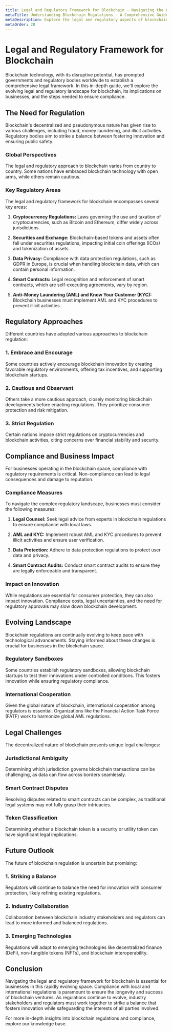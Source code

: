 ```yaml
---
title: Legal and Regulatory Framework for Blockchain - Navigating the Landscape
metaTitle: Understanding Blockchain Regulations - A Comprehensive Guide
metaDescription: Explore the legal and regulatory aspects of blockchain technology. Learn about the evolving landscape, compliance requirements, and the impact on businesses.
metaOrder: 20
---
```


# Legal and Regulatory Framework for Blockchain

Blockchain technology, with its disruptive potential, has prompted governments and regulatory bodies worldwide to establish a comprehensive legal framework. In this in-depth guide, we'll explore the evolving legal and regulatory landscape for blockchain, its implications on businesses, and the steps needed to ensure compliance.

## The Need for Regulation

Blockchain's decentralized and pseudonymous nature has given rise to various challenges, including fraud, money laundering, and illicit activities. Regulatory bodies aim to strike a balance between fostering innovation and ensuring public safety.

### Global Perspectives

The legal and regulatory approach to blockchain varies from country to country. Some nations have embraced blockchain technology with open arms, while others remain cautious.

### Key Regulatory Areas

The legal and regulatory framework for blockchain encompasses several key areas:

1. **Cryptocurrency Regulations:** Laws governing the use and taxation of cryptocurrencies, such as Bitcoin and Ethereum, differ widely across jurisdictions.

2. **Securities and Exchange:** Blockchain-based tokens and assets often fall under securities regulations, impacting initial coin offerings (ICOs) and tokenization of assets.

3. **Data Privacy:** Compliance with data protection regulations, such as GDPR in Europe, is crucial when handling blockchain data, which can contain personal information.

4. **Smart Contracts:** Legal recognition and enforcement of smart contracts, which are self-executing agreements, vary by region.

5. **Anti-Money Laundering (AML) and Know Your Customer (KYC):** Blockchain businesses must implement AML and KYC procedures to prevent illicit activities.

## Regulatory Approaches

Different countries have adopted various approaches to blockchain regulation:

### 1. Embrace and Encourage

Some countries actively encourage blockchain innovation by creating favorable regulatory environments, offering tax incentives, and supporting blockchain startups.

### 2. Cautious and Observant

Others take a more cautious approach, closely monitoring blockchain developments before enacting regulations. They prioritize consumer protection and risk mitigation.

### 3. Strict Regulation

Certain nations impose strict regulations on cryptocurrencies and blockchain activities, citing concerns over financial stability and security.

## Compliance and Business Impact

For businesses operating in the blockchain space, compliance with regulatory requirements is critical. Non-compliance can lead to legal consequences and damage to reputation.

### Compliance Measures

To navigate the complex regulatory landscape, businesses must consider the following measures:

1. **Legal Counsel:** Seek legal advice from experts in blockchain regulations to ensure compliance with local laws.

2. **AML and KYC:** Implement robust AML and KYC procedures to prevent illicit activities and ensure user verification.

3. **Data Protection:** Adhere to data protection regulations to protect user data and privacy.

4. **Smart Contract Audits:** Conduct smart contract audits to ensure they are legally enforceable and transparent.

### Impact on Innovation

While regulations are essential for consumer protection, they can also impact innovation. Compliance costs, legal uncertainties, and the need for regulatory approvals may slow down blockchain development.

## Evolving Landscape

Blockchain regulations are continually evolving to keep pace with technological advancements. Staying informed about these changes is crucial for businesses in the blockchain space.

### Regulatory Sandboxes

Some countries establish regulatory sandboxes, allowing blockchain startups to test their innovations under controlled conditions. This fosters innovation while ensuring regulatory compliance.

### International Cooperation

Given the global nature of blockchain, international cooperation among regulators is essential. Organizations like the Financial Action Task Force (FATF) work to harmonize global AML regulations.

## Legal Challenges

The decentralized nature of blockchain presents unique legal challenges:

### Jurisdictional Ambiguity

Determining which jurisdiction governs blockchain transactions can be challenging, as data can flow across borders seamlessly.

### Smart Contract Disputes

Resolving disputes related to smart contracts can be complex, as traditional legal systems may not fully grasp their intricacies.

### Token Classification

Determining whether a blockchain token is a security or utility token can have significant legal implications.

## Future Outlook

The future of blockchain regulation is uncertain but promising:

### 1. Striking a Balance

Regulators will continue to balance the need for innovation with consumer protection, likely refining existing regulations.

### 2. Industry Collaboration

Collaboration between blockchain industry stakeholders and regulators can lead to more informed and balanced regulations.

### 3. Emerging Technologies

Regulations will adapt to emerging technologies like decentralized finance (DeFi), non-fungible tokens (NFTs), and blockchain interoperability.

## Conclusion

Navigating the legal and regulatory framework for blockchain is essential for businesses in this rapidly evolving space. Compliance with local and international regulations is paramount to ensure the longevity and success of blockchain ventures. As regulations continue to evolve, industry stakeholders and regulators must work together to strike a balance that fosters innovation while safeguarding the interests of all parties involved.

For more in-depth insights into blockchain regulations and compliance, explore our knowledge base.
